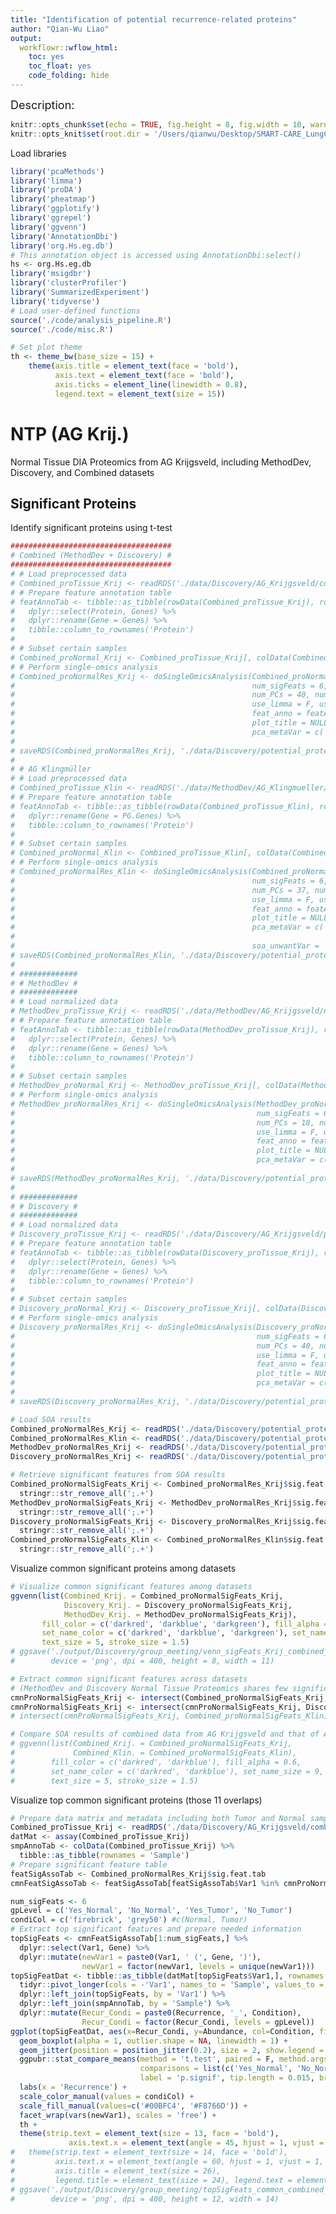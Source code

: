 ```yaml
---
title: "Identification of potential recurrence-related proteins"
author: "Qian-Wu Liao"
output:
  workflowr::wflow_html:
    toc: yes
    toc_float: yes
    code_folding: hide
---
```


<font size='4'> Description: </font>

```r
knitr::opts_chunk$set(echo = TRUE, fig.height = 8, fig.width = 10, warning = F, message = F)
knitr::opts_knit$set(root.dir = '/Users/qianwu/Desktop/SMART-CARE_LungCancer')
```

Load libraries
```r
library('pcaMethods')
library('limma')
library('proDA')
library('pheatmap')
library('ggplotify')
library('ggrepel')
library('ggvenn')
library('AnnotationDbi')
library('org.Hs.eg.db')
# This annotation object is accessed using AnnotationDbi:select()
hs <- org.Hs.eg.db
library('msigdbr')
library('clusterProfiler')
library('SummarizedExperiment')
library('tidyverse')
# Load user-defined functions
source('./code/analysis_pipeline.R')
source('./code/misc.R')

# Set plot theme
th <- theme_bw(base_size = 15) +
    theme(axis.title = element_text(face = 'bold'),
          axis.text = element_text(face = 'bold'),
          axis.ticks = element_line(linewidth = 0.8),
          legend.text = element_text(size = 15))
```

# NTP (AG Krij.)
Normal Tissue DIA Proteomics from AG Krijgsveld, including MethodDev, Discovery,
and Combined datasets

## Significant Proteins

Identify significant proteins using t-test
```r
####################################
# Combined (MethodDev + Discovery) #
####################################
# # Load preprocessed data
# Combined_proTissue_Krij <- readRDS('./data/Discovery/AG_Krijgsveld/combined_proTissueVsnBC.rds')
# # Prepare feature annotation table
# featAnnoTab <- tibble::as_tibble(rowData(Combined_proTissue_Krij), rownames = 'Protein') %>%
#   dplyr::select(Protein, Genes) %>%
#   dplyr::rename(Gene = Genes) %>%
#   tibble::column_to_rownames('Protein')
# 
# # Subset certain samples
# Combined_proNormal_Krij <- Combined_proTissue_Krij[, colData(Combined_proTissue_Krij)$Condition %in% 'Normal']
# # Perform single-omics analysis
# Combined_proNormalRes_Krij <- doSingleOmicsAnalysis(Combined_proNormal_Krij, soa_metaVar = 'Recurrence',
#                                                     num_sigFeats = 6, pca_method = 'ppca',
#                                                     num_PCs = 40, num_PCfeats = 30,
#                                                     use_limma = F, use_proDA = T,
#                                                     feat_anno = featAnnoTab, feat_conv = T,
#                                                     plot_title = NULL, show_rownames = F,
#                                                     pca_metaVar = c('Recurrence', 'Gender', 'Age',
#                                                                     'Smoking', 'Stage', 'Adjuvant'))
# saveRDS(Combined_proNormalRes_Krij, './data/Discovery/potential_proteins/Combined_proNormalRes_Krij.rds')
# 
# # AG Klingmüller
# # Load preprocessed data
# Combined_proTissue_Klin <- readRDS('./data/MethodDev/AG_Klingmueller/proTissueVsnBC.rds')
# # Prepare feature annotation table
# featAnnoTab <- tibble::as_tibble(rowData(Combined_proTissue_Klin), rownames = 'Protein') %>%
#   dplyr::rename(Gene = PG.Genes) %>%
#   tibble::column_to_rownames('Protein')
# 
# # Subset certain samples
# Combined_proNormal_Klin <- Combined_proTissue_Klin[, colData(Combined_proTissue_Klin)$Condition %in% 'Normal']
# # Perform single-omics analysis
# Combined_proNormalRes_Klin <- doSingleOmicsAnalysis(Combined_proNormal_Klin, soa_metaVar = 'Recurrence',
#                                                     num_sigFeats = 6, pca_method = 'ppca',
#                                                     num_PCs = 37, num_PCfeats = 30,
#                                                     use_limma = F, use_proDA = T,
#                                                     feat_anno = featAnnoTab, feat_conv = T,
#                                                     plot_title = NULL, show_rownames = F,
#                                                     pca_metaVar = c('Recurrence', 'Gender', 'Age',
#                                                                     'Smoking', 'Stage', 'Adjuvant'),
#                                                     soa_unwantVar = 'Adjuvant')
# saveRDS(Combined_proNormalRes_Klin, './data/Discovery/potential_proteins/Combined_proNormalRes_Klin.rds')
# 
# #############
# # MethodDev #
# #############
# # Load normalized data
# MethodDev_proTissue_Krij <- readRDS('./data/MethodDev/AG_Krijgsveld/new_proTissueVsn.rds')
# # Prepare feature annotation table
# featAnnoTab <- tibble::as_tibble(rowData(MethodDev_proTissue_Krij), rownames = 'Protein') %>%
#   dplyr::select(Protein, Genes) %>%
#   dplyr::rename(Gene = Genes) %>%
#   tibble::column_to_rownames('Protein')
# 
# # Subset certain samples
# MethodDev_proNormal_Krij <- MethodDev_proTissue_Krij[, colData(MethodDev_proTissue_Krij)$Condition %in% 'Normal']
# # Perform single-omics analysis
# MethodDev_proNormalRes_Krij <- doSingleOmicsAnalysis(MethodDev_proNormal_Krij, soa_metaVar = 'Recurrence',
#                                                      num_sigFeats = 6, pca_method = 'ppca',
#                                                      num_PCs = 18, num_PCfeats = 30,
#                                                      use_limma = F, use_proDA = T,
#                                                      feat_anno = featAnnoTab, feat_conv = T,
#                                                      plot_title = NULL, show_rownames = F,
#                                                      pca_metaVar = c('Recurrence', 'Gender', 'Age',
#                                                                      'Smoking', 'Stage', 'Adjuvant'))
# saveRDS(MethodDev_proNormalRes_Krij, './data/Discovery/potential_proteins/MethodDev_proNormalRes_Krij.rds')
# 
# #############
# # Discovery #
# #############
# # Load normalized data
# Discovery_proTissue_Krij <- readRDS('./data/Discovery/AG_Krijgsveld/proTissueVsn.rds')
# # Prepare feature annotation table
# featAnnoTab <- tibble::as_tibble(rowData(Discovery_proTissue_Krij), rownames = 'Protein') %>%
#   dplyr::select(Protein, Genes) %>%
#   dplyr::rename(Gene = Genes) %>%
#   tibble::column_to_rownames('Protein')
# 
# # Subset certain samples
# Discovery_proNormal_Krij <- Discovery_proTissue_Krij[, colData(Discovery_proTissue_Krij)$Condition %in% 'Normal']
# # Perform single-omics analysis
# Discovery_proNormalRes_Krij <- doSingleOmicsAnalysis(Discovery_proNormal_Krij, soa_metaVar = 'Recurrence',
#                                                      num_sigFeats = 6, pca_method = 'ppca',
#                                                      num_PCs = 40, num_PCfeats = 30,
#                                                      use_limma = F, use_proDA = T,
#                                                      feat_anno = featAnnoTab, feat_conv = T,
#                                                      plot_title = NULL, show_rownames = F,
#                                                      pca_metaVar = c('Recurrence', 'Gender', 'Age',
#                                                                      'Smoking', 'Stage', 'Adjuvant'))
# saveRDS(Discovery_proNormalRes_Krij, './data/Discovery/potential_proteins/Discovery_proNormalRes_Krij.rds')

# Load SOA results
Combined_proNormalRes_Krij <- readRDS('./data/Discovery/potential_proteins/Combined_proNormalRes_Krij.rds')
Combined_proNormalRes_Klin <- readRDS('./data/Discovery/potential_proteins/Combined_proNormalRes_Klin.rds')
MethodDev_proNormalRes_Krij <- readRDS('./data/Discovery/potential_proteins/MethodDev_proNormalRes_Krij.rds')
Discovery_proNormalRes_Krij <- readRDS('./data/Discovery/potential_proteins/Discovery_proNormalRes_Krij.rds')

# Retrieve significant features from SOA results
Combined_proNormalSigFeats_Krij <- Combined_proNormalRes_Krij$sig.feat.tab$Var1 %>%
  stringr::str_remove_all(';.+')
MethodDev_proNormalSigFeats_Krij <- MethodDev_proNormalRes_Krij$sig.feat.tab$Var1 %>%
  stringr::str_remove_all(';.+')
Discovery_proNormalSigFeats_Krij <- Discovery_proNormalRes_Krij$sig.feat.tab$Var1 %>%
  stringr::str_remove_all(';.+')
Combined_proNormalSigFeats_Klin <- Combined_proNormalRes_Klin$sig.feat.tab$Var1 %>%
  stringr::str_remove_all(';.+')
```

Visualize common significant proteins among datasets
```r
# Visualize common significant features among datasets
ggvenn(list(Combined_Krij. = Combined_proNormalSigFeats_Krij,
            Discovery_Krij. = Discovery_proNormalSigFeats_Krij,
            MethodDev_Krij. = MethodDev_proNormalSigFeats_Krij),
       fill_color = c('darkred', 'darkblue', 'darkgreen'), fill_alpha = 0.6,
       set_name_color = c('darkred', 'darkblue', 'darkgreen'), set_name_size = 9,
       text_size = 5, stroke_size = 1.5)
# ggsave('./output/Discovery/group_meeting/venn_sigFeats_Krij_combined_methdev_dis.png',
#        device = 'png', dpi = 400, height = 8, width = 11)

# Extract common significant features across datasets
# (MethodDev and Discovery Normal Tissue Proteomics shares few significant features)
cmnProNormalSigFeats_Krij <- intersect(Combined_proNormalSigFeats_Krij, MethodDev_proNormalSigFeats_Krij)
cmnProNormalSigFeats_Krij <- intersect(cmnProNormalSigFeats_Krij, Discovery_proNormalSigFeats_Krij)
# intersect(cmnProNormalSigFeats_Krij, Combined_proNormalSigFeats_Klin)

# Compare SOA results of combined data from AG Krijgsveld and that of AG Klingmüller
# ggvenn(list(Combined_Krij. = Combined_proNormalSigFeats_Krij,
#             Combined_Klin. = Combined_proNormalSigFeats_Klin),
#        fill_color = c('darkred', 'darkblue'), fill_alpha = 0.6,
#        set_name_color = c('darkred', 'darkblue'), set_name_size = 9,
#        text_size = 5, stroke_size = 1.5)
```

Visualize top common significant proteins (those 11 overlaps)
```r
# Prepare data matrix and metadata including both Tumor and Normal samples
Combined_proTissue_Krij <- readRDS('./data/Discovery/AG_Krijgsveld/combined_proTissueVsnBC.rds')
datMat <- assay(Combined_proTissue_Krij)
smpAnnoTab <- colData(Combined_proTissue_Krij) %>%
  tibble::as_tibble(rownames = 'Sample')
# Prepare significant feature table
featSigAssoTab <- Combined_proNormalRes_Krij$sig.feat.tab
cmnFeatSigAssoTab <- featSigAssoTab[featSigAssoTab$Var1 %in% cmnProNormalSigFeats_Krij,]

num_sigFeats <- 6
gpLevel = c('Yes_Normal', 'No_Normal', 'Yes_Tumor', 'No_Tumor')
condiCol = c('firebrick', 'grey50') #c(Normal, Tumor)
# Extract top significant features and prepare needed information
topSigFeats <- cmnFeatSigAssoTab[1:num_sigFeats,] %>%
  dplyr::select(Var1, Gene) %>%
  dplyr::mutate(newVar1 = paste0(Var1, ' (', Gene, ')'),
                newVar1 = factor(newVar1, levels = unique(newVar1)))
topSigFeatDat <- tibble::as_tibble(datMat[topSigFeats$Var1,], rownames = 'Var1') %>%
  tidyr::pivot_longer(cols = -'Var1', names_to = 'Sample', values_to = 'Abundance') %>%
  dplyr::left_join(topSigFeats, by = 'Var1') %>%
  dplyr::left_join(smpAnnoTab, by = 'Sample') %>%
  dplyr::mutate(Recur_Condi = paste0(Recurrence, '_', Condition),
                Recur_Condi = factor(Recur_Condi, levels = gpLevel))
ggplot(topSigFeatDat, aes(x=Recur_Condi, y=Abundance, col=Condition, fill=Recurrence)) +
  geom_boxplot(alpha = 1, outlier.shape = NA, linewidth = 1) +
  geom_jitter(position = position_jitter(0.2), size = 2, show.legend = F) +
  ggpubr::stat_compare_means(method = 't.test', paired = F, method.args = list(var.equal = T),
                             comparisons = list(c('Yes_Normal', 'No_Normal'), c('Yes_Tumor', 'No_Tumor')),
                             label = 'p.signif', tip.length = 0.015, bracket.size = 0.7, size = 4) +
  labs(x = 'Recurrence') +
  scale_color_manual(values = condiCol) +
  scale_fill_manual(values=c('#00BFC4', '#F8766D')) +
  facet_wrap(vars(newVar1), scales = 'free') +
  th +
  theme(strip.text = element_text(size = 13, face = 'bold'),
             axis.text.x = element_text(angle = 45, hjust = 1, vjust = 1))
#   theme(strip.text = element_text(size = 14, face = 'bold'),
#         axis.text.x = element_text(angle = 60, hjust = 1, vjust = 1, size = 20),
#         axis.title = element_text(size = 26),
#         legend.title = element_text(size = 24), legend.text = element_text(size = 22))
# ggsave('./output/Discovery/group_meeting/topSigFeats_common_combined_proNormal_Krij.png',
#        device = 'png', dpi = 400, height = 12, width = 14)
```
